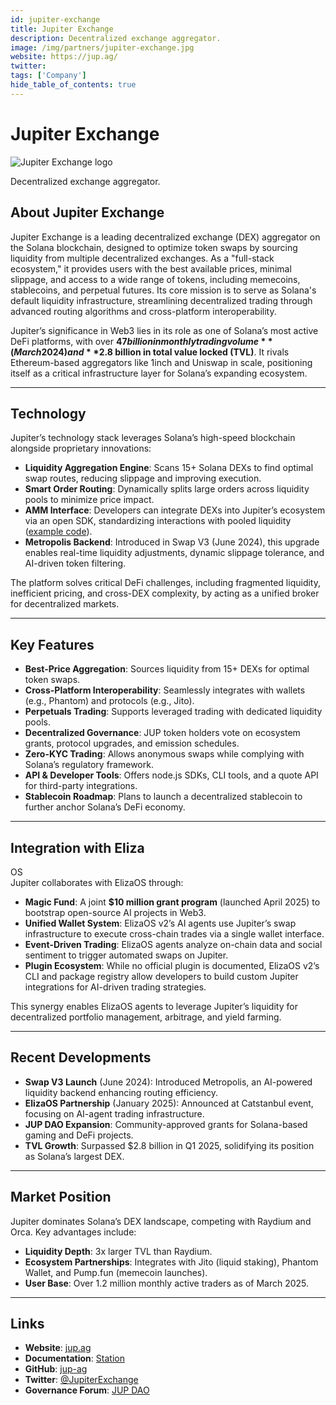 ---
id: jupiter-exchange
title: Jupiter Exchange
description: Decentralized exchange aggregator.
image: /img/partners/jupiter-exchange.jpg
website: https://jup.ag/
twitter:
tags: ['Company']
hide_table_of_contents: true
---

# Jupiter Exchange

<div className="partner-logo">
  <img src="/img/partners/jupiter-exchange.jpg" alt="Jupiter Exchange logo" />
</div>

Decentralized exchange aggregator.

## About Jupiter Exchange

Jupiter Exchange is a leading decentralized exchange (DEX) aggregator on the Solana blockchain, designed to optimize token swaps by sourcing liquidity from multiple decentralized exchanges. As a "full-stack ecosystem," it provides users with the best available prices, minimal slippage, and access to a wide range of tokens, including memecoins, stablecoins, and perpetual futures. Its core mission is to serve as Solana's default liquidity infrastructure, streamlining decentralized trading through advanced routing algorithms and cross-platform interoperability.

Jupiter’s significance in Web3 lies in its role as one of Solana’s most active DeFi platforms, with over **$47 billion in monthly trading volume** (March 2024) and **$2.8 billion in total value locked (TVL)**. It rivals Ethereum-based aggregators like 1inch and Uniswap in scale, positioning itself as a critical infrastructure layer for Solana’s expanding ecosystem.

---

## Technology

Jupiter’s technology stack leverages Solana’s high-speed blockchain alongside proprietary innovations:

- **Liquidity Aggregation Engine**: Scans 15+ Solana DEXs to find optimal swap routes, reducing slippage and improving execution.
- **Smart Order Routing**: Dynamically splits large orders across liquidity pools to minimize price impact.
- **AMM Interface**: Developers can integrate DEXs into Jupiter’s ecosystem via an open SDK, standardizing interactions with pooled liquidity ([example code](https://station.jup.ag/docs/old/projects-and-dexes/integration-guidelines)).
- **Metropolis Backend**: Introduced in Swap V3 (June 2024), this upgrade enables real-time liquidity adjustments, dynamic slippage tolerance, and AI-driven token filtering.

The platform solves critical DeFi challenges, including fragmented liquidity, inefficient pricing, and cross-DEX complexity, by acting as a unified broker for decentralized markets.

---

## Key Features

- **Best-Price Aggregation**: Sources liquidity from 15+ DEXs for optimal token swaps.
- **Cross-Platform Interoperability**: Seamlessly integrates with wallets (e.g., Phantom) and protocols (e.g., Jito).
- **Perpetuals Trading**: Supports leveraged trading with dedicated liquidity pools.
- **Decentralized Governance**: JUP token holders vote on ecosystem grants, protocol upgrades, and emission schedules.
- **Zero-KYC Trading**: Allows anonymous swaps while complying with Solana’s regulatory framework.
- **API & Developer Tools**: Offers node.js SDKs, CLI tools, and a quote API for third-party integrations.
- **Stablecoin Roadmap**: Plans to launch a decentralized stablecoin to further anchor Solana’s DeFi economy.

---

## Integration with Eliza

OS  
Jupiter collaborates with ElizaOS through:

- **Magic Fund**: A joint **$10 million grant program** (launched April 2025) to bootstrap open-source AI projects in Web3.
- **Unified Wallet System**: ElizaOS v2’s AI agents use Jupiter’s swap infrastructure to execute cross-chain trades via a single wallet interface.
- **Event-Driven Trading**: ElizaOS agents analyze on-chain data and social sentiment to trigger automated swaps on Jupiter.
- **Plugin Ecosystem**: While no official plugin is documented, ElizaOS v2’s CLI and package registry allow developers to build custom Jupiter integrations for AI-driven trading strategies.

This synergy enables ElizaOS agents to leverage Jupiter’s liquidity for decentralized portfolio management, arbitrage, and yield farming.

---

## Recent Developments

- **Swap V3 Launch** (June 2024): Introduced Metropolis, an AI-powered liquidity backend enhancing routing efficiency.
- **ElizaOS Partnership** (January 2025): Announced at Catstanbul event, focusing on AI-agent trading infrastructure.
- **JUP DAO Expansion**: Community-approved grants for Solana-based gaming and DeFi projects.
- **TVL Growth**: Surpassed $2.8 billion in Q1 2025, solidifying its position as Solana’s largest DEX.

---

## Market Position

Jupiter dominates Solana’s DEX landscape, competing with Raydium and Orca. Key advantages include:

- **Liquidity Depth**: 3x larger TVL than Raydium.
- **Ecosystem Partnerships**: Integrates with Jito (liquid staking), Phantom Wallet, and Pump.fun (memecoin launches).
- **User Base**: Over 1.2 million monthly active traders as of March 2025.

---

## Links

- **Website**: [jup.ag](https://jup.ag)
- **Documentation**: [Station](https://station.jup.ag)
- **GitHub**: [jup-ag](https://github.com/jup-ag)
- **Twitter**: [@JupiterExchange](https://x.com/JupiterExchange)
- **Governance Forum**: [JUP DAO](https://dao.jup.ag)
